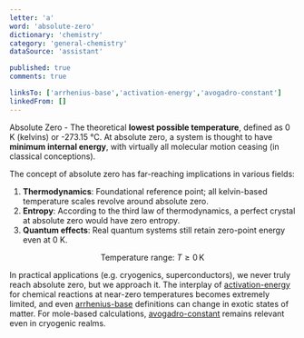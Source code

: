 ```yaml
---
letter: 'a'
word: 'absolute-zero'
dictionary: 'chemistry'
category: 'general-chemistry'
dataSource: 'assistant'

published: true
comments: true

linksTo: ['arrhenius-base','activation-energy','avogadro-constant']
linkedFrom: []
---
```


<a id="absolute_zero">Absolute Zero</a> - The theoretical **lowest possible temperature**, defined as 0 K (kelvins) or -273.15 °C. At absolute zero, a system is thought to have **minimum internal energy**, with virtually all molecular motion ceasing (in classical conceptions).

The concept of absolute zero has far-reaching implications in various fields:

1. **Thermodynamics**: Foundational reference point; all kelvin-based temperature scales revolve around absolute zero.
2. **Entropy**: According to the third law of thermodynamics, a perfect crystal at absolute zero would have zero entropy.
3. **Quantum effects**: Real quantum systems still retain zero-point energy even at 0 K.

$$
\text{Temperature range: } T \ge 0 \,\text{K}
$$

In practical applications (e.g. cryogenics, superconductors), we never truly reach absolute zero, but we approach it. The interplay of [activation-energy](#activation_energy) for chemical reactions at near-zero temperatures becomes extremely limited, and even [arrhenius-base](#arrhenius_base) definitions can change in exotic states of matter. For mole-based calculations, [avogadro-constant](#avogadro_constant) remains relevant even in cryogenic realms.